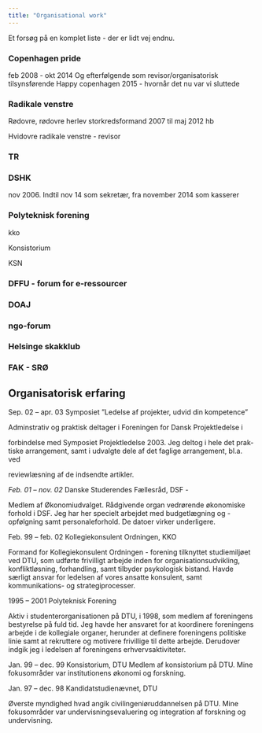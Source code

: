 ```yaml
---
title: "Organisational work"
---
```


Et forsøg på en komplet liste - der er lidt vej endnu.

<!-- Denne side er god til at gennemskue ting af -->

<!-- https://github.com/chrisvoncsefalvay/chrisvoncsefalvay.github.io/blob/main/scripts/pre_create_papers_file.py -->


### Copenhagen pride 
feb 2008 - okt 2014 Og efterfølgende som revisor/organisatorisk tilsynsførende
Happy copenhagen 2015 - hvornår det nu var vi sluttede


### Radikale venstre
Rødovre, rødovre herlev
storkredsformand 2007 til maj 2012 
hb 


Hvidovre radikale venstre - revisor

### TR

### DSHK
nov 2006. Indtil nov 14 som sekretær, fra november 2014 som kasserer

### Polyteknisk forening

kko

Konsistorium

KSN

### DFFU - forum for e-ressourcer

### DOAJ

### ngo-forum

### Helsinge skakklub

### FAK - SRØ


## Organisatorisk erfaring
Sep. 02 – apr. 03 Symposiet ”Ledelse af projekter, udvid din kompetence”

Adminstrativ og praktisk deltager i Foreningen for Dansk Projektledelse i

forbindelse med Symposiet Projektledelse 2003. Jeg deltog i hele det prak-
tiske arrangement, samt i udvalgte dele af det faglige arrangement, bl.a. ved

reviewlæsning af de indsendte artikler.

*Feb. 01 – nov. 02* Danske Studerendes Fællesråd, DSF - 

Medlem af Økonomiudvalget. Rådgivende organ vedrørende økonomiske
forhold i DSF. Jeg har her specielt arbejdet med budgetlægning og -opfølgning
samt personaleforhold. De datoer virker underligere.

Feb. 99 – feb. 02 Kollegiekonsulent Ordningen, KKO

Formand for Kollegiekonsulent Ordningen - forening tilknyttet studiemiljøet
ved DTU, som udførte frivilligt arbejde inden for organisationsudvikling, konfliktløsning, forhandling, samt tilbyder psykologisk bistand. Havde særligt
ansvar for ledelsen af vores ansatte konsulent, samt kommunikations- og strategiprocesser.

1995 – 2001 Polyteknisk Forening

Aktiv i studenterorganisationen på DTU, i 1998, som medlem af foreningens
bestyrelse på fuld tid. Jeg havde her ansvaret for at koordinere foreningens
arbejde i de kollegiale organer, herunder at definere foreningens politiske linie
samt at rekruttere og motivere frivillige til dette arbejde. Derudover indgik jeg
i ledelsen af foreningens erhvervsaktiviteter.

Jan. 99 – dec. 99 Konsistorium, DTU
Medlem af konsistorium på DTU. Mine fokusområder var institutionens økonomi og forskning.

Jan. 97 – dec. 98 Kandidatstudienævnet, DTU

Øverste myndighed hvad angik civilingeniøruddannelsen på DTU. Mine fokusområder var undervisningsevaluering og integration af forskning og undervisning.
